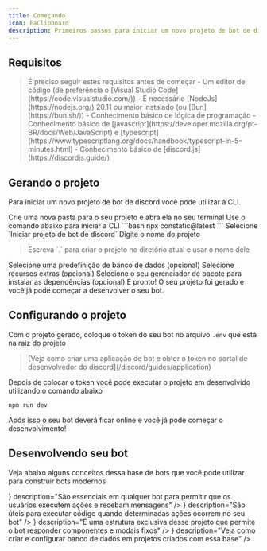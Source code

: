 ```yaml
---
title: Começando
icon: FaClipboard
description: Primeiros passos para iniciar um novo projeto de bot de discord
---
```


## Requisitos

<Blockquote color="warn" icon={icons.warn}>
  É preciso seguir estes requisitos antes de começar
  - Um editor de código (de preferência o [Visual Studio Code](https://code.visualstudio.com/))
  - É necessário [NodeJs](https://nodejs.org/) 20.11 ou maior instalado (ou [Bun](https://bun.sh/))
  - Conhecimento básico de lógica de programação
  - Conhecimento básico de [javascript](https://developer.mozilla.org/pt-BR/docs/Web/JavaScript) e [typescript](https://www.typescriptlang.org/docs/handbook/typescript-in-5-minutes.html)
  - Conhecimento básico de [discord.js](https://discordjs.guide/)
</Blockquote>

## Gerando o projeto

Para iniciar um novo projeto de bot de discord você pode utilizar a CLI.

<Steps>
  <Step>
    Crie uma nova pasta para o seu projeto e abra ela no seu terminal
  </Step>
  <Step>
  Use o comando abaixo para iniciar a CLI
  ```bash
  npx constatic@latest
  ```
  </Step>
  <Step>
    Selecione `Iniciar projeto de bot de discord`
    <ImageZoom src={"/guides/cli/bot-init.svg"} alt="Init discord bot" width="400" height="400" />
  </Step>
  <Step>
    Digite o nome do projeto
    <Blockquote title="Dica" color="tip" icon={icons.bulb}>
      Escreva `.` para criar o projeto no diretório atual e usar o nome dele
    </Blockquote>
    <ImageZoom src={"/guides/cli/bot-name.svg"} alt="Bot name" width="400" height="400" />
  </Step>
  <Step>
    Selecione uma predefinição de banco de dados (opcional)
    <ImageZoom src={"/guides/cli/bot-db.svg"} alt="Bot db" width="400" height="400" />
  </Step>
  <Step>
    Selecione recursos extras (opcional)
    <ImageZoom src={"/guides/cli/bot-features.svg"} alt="Bot features" width="400" height="400" />
  </Step>
  <Step>
    Selecione o seu gerenciador de pacote para instalar as dependências (opcional)
    <ImageZoom src={"/guides/cli/bot-deps.svg"} alt="Bot deps" width="400" height="400" />
  </Step>
  <Step>
    E pronto! O seu projeto foi gerado e você já pode começar a desenvolver o seu bot.
  </Step>
</Steps>

## Configurando o projeto

Com o projeto gerado, coloque o token do seu bot no arquivo `.env` que está na raiz do projeto
<Blockquote color="info">
    [Veja como criar uma aplicação de bot e obter o token no portal de desenvolvedor do discord](/discord/guides/application)
</Blockquote>

Depois de colocar o token você pode executar o projeto em desenvolvido utilizando o comando abaixo

```
npm run dev
```

Após isso o seu bot deverá ficar online e você já pode começar o desenvolvimento!

## Desenvolvendo seu bot

Veja abaixo alguns conceitos dessa base de bots que você pode utilizar para construir bots modernos

<Cards>
  <Card
    href="/docs/discord/commands"
    title="Comandos"
    icon={<icons.HiMiniCommandLine/>}
    description="São essenciais em qualquer bot para permitir que os usuários executem ações e recebam mensagens"
  />
  <Card
    href="/docs/discord/events"
    title="Eventos"
    icon={<icons.RiCalendarEventFill/>}
    description="São úteis para executar código quando determinadas ações ocorrem no seu bot"
  />
  <Card
    href="/docs/discord/responders"
    title="Responders"
    icon={<icons.BsFillReplyFill/>}
    description="É uma estrutura exclusiva desse projeto que permite o bot responder componentes e modais fixos"
  />
  <Card
    href="/docs/discord/databases"
    title="Banco de dados"
    icon={<icons.FaDatabase/>}
    description="Veja como criar e configurar banco de dados em projetos criados com essa base"
  />
</Cards>